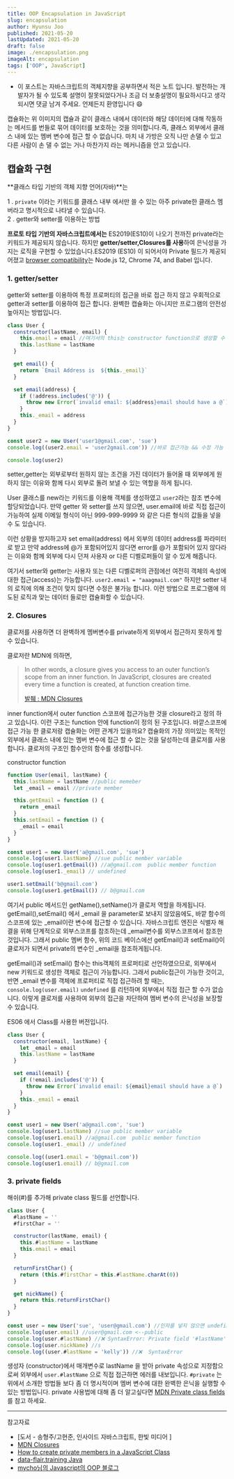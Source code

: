 ```yaml
---
title: OOP Encapsulation in JavaScript
slug: encapsulation
author: Hyunsu Joo
published: 2021-05-20
lastUpdated: 2021-05-20
draft: false
image: ./encapsulation.png
imageAlt: encapsulation
tags: ['OOP', JavaScript]
---
```


- 이 포스트는 자바스크립트의 객체지향을 공부하면서 적은 노트 입니다. 발전하는 개발자가 될 수 있도록 설명이 잘못되었다거나 조금 더 보충설명이 필요하시다고 생각되시면 댓글 남겨 주세요. 언제든지 환영입니다 😄

캡슐화는 위 이미지의 캡슐과 같이 클래스 내에서 데이터와 해당 데이터에 대해 작동하는 메서드를 번들로 묶어 데이터를 보호하는 것을 의미합니다.즉, 클래스 외부에서 클래스 내에 있는 멤버 변수에 접근 할 수 없습니다.
마치 내 가방은 오직 나만 손댈 수 있고 다른 사람이 손 댈 수 없는 거나 마찬가지 라는 메커니즘을 안고 있습니다.

## 캡슐화 구현

**클래스 타입 기반의 객체 지향 언어(자바)**는

1 . `private` 이라는 키워드를 클래스 내부 에서만 쓸 수 있는 아주 private한 클래스 멤버라고 명시적으로 나타낼 수 있습니다.  
2 . getter와 setter를 이용하는 방법

**프로토 타입 기반의 자바스크립트에서는** ES2019(ES10)이 나오기 전까진 private라는 키워드가 제공되지 않습니다. 하지만 **getter/setter,Closures를 사용**하여 은닉성을 가지는 로직을 구현할 수 있었습니다.ES2019 (ES10) 이 되어서야 Private 필드가 제공되어졌고 [browser compatibility]('https://developer.cdn.mozilla.net/ko/docs/Web/JavaScript/Reference/Classes/Private_class_fields')는 Node.js 12, Chrome 74, and Babel 입니다.

### **1. getter/setter**

getter와 setter를 이용하여 특정 프로퍼티의 접근을 바로 접근 하지 않고 우회적으로 getter과 setter를 이용하여 접근 합니다. 완벽한 캡슐화는 아니지만 프로그램의 안전성 높아지는 방법입니다.

```javascript
class User {
  constructor(lastName, email) {
    this.email = email //여기서의 this는 constructor function으로 생성할 수 있는 해당 객체를 의미한다.
    this.lastName = lastName
  }

  get email() {
    return `Email Address is  ${this._email}`
  }

  set email(address) {
    if (!address.includes('@')) {
      throw new Error(`invalid email: ${address}email should have a @`)
    }
    this._email = address
  }
}

const user2 = new User('user1@gmail.com', 'sue')
console.log((user2.email = 'user2gmail.com')) //바로 접근가능 && 수정 가능

console.log(user2)
```

setter,getter는 외부로부터 원하지 않는 조건을 가진 데이터가 들어올 때 외부에게 원하지 않는 이유와 함께 다시 외부로 돌려 보낼 수 있는 역할을 하게 됩니다.

User 클래스를 new라는 키워드를 이용해 객체를 생성하였고 `user2`라는 참조 변수에 할당되었습니다. 만약 getter 와 setter를 쓰지 않으면, user.email에 바로 직접 접근이 가능하여 실제 이메일 형식이 아닌 999-999-9999 와 같은 다른 형식의 값들을 넣을 수 도 있습니다.

이런 상황을 방지하고자 set email(address) 에서 외부의 데이터 address를 파라미터로 받고 만약 address에 @가 포함되어있지 않다면 error를 @가 포함되어 있지 않다라는 이유와 함께 외부에 다시 던져 사용자 or 다른 디벨로퍼들이 알 수 있게 해줍니다.

여기서 setter와 getter는 사용자 또는 다른 디벨로퍼의 관점에선 여전히 객체의 속성에 대한 접근(access)는 가능합니다. `user2.email = "aaagmail.com"` 하지만 setter 내의 로직에 의해 조건이 맞지 않다면 수정은 불가능 합니다. 이런 방법으로 프로그램에 의도된 로직과 맞는 데이터 들로만 캡슐화할 수 있습니다.

### 2. **Closures**

클로저를 사용하면 더 완벽하게 멤버변수를 private하게 외부에서 접근하지 못하게 할 수 있습니다.

클로저란 MDN에 의하면,

> In other words, a closure gives you access to an outer function’s scope from an inner function. In JavaScript, closures are created every time a function is created, at function creation time.
>
> [발췌 : MDN Closures](https://developer.mozilla.org/en-US/docs/Web/JavaScript/Closures)

inner function에서 outer function 스코프에 접근가능한 것을 closure라고 정의 하고 있습니다. 이런 구조는 function 안에 function이 정의 된 구조입니다.
바깥스코프에 접근 가능 한 클로저랑 캡슐화는 어떤 관계가 있을까요? 캡슐화의 가장 의미있는 목적인 외부에서 클래스 내에 있는 멤버 변수에 접근 할 수 없는 것을 달성하는데 클로저를 사용합니다.
클로저의 구조인 함수안의 함수를 생성합니다.

constructor function

```javascript
function User(email, lastName) {
  this.lastName = lastName //public memeber
  let _email = email //private member

  this.getEmail = function () {
    return _email
  }
  this.setEmail = function () {
    _email = email
  }
}

const user1 = new User('a@gmail.com', 'sue')
console.log(user1.lastName) //sue public member variable
console.log(user1.getEmail()) //a@gmail.com  public member function
console.log(user1._email) // undefined

user1.setEmail('b@gmail.com')
console.log(user1.getEmail()) // b@gmail.com
```

여기서 public 메서드인 getName(),setName()가 클로저 역할을 하게됩니다. getEmail(),setEmail() 에서 \_email 을 parameter로 보내지 않았음에도, 바깥 함수의 스코프에 있는 \_email이란 변수에 접근할 수 있습니다. 자바스크립트 엔진은 식별자 해결을 위해 단계적으로 외부스코프를 참조하는데 \_email변수를 외부스코프에서 참조한 것입니다. 그래서 public 멤버 함수, 위의 코드 베이스에선 getEmail()과 setEmail()이 클로저가 되면서 private의 변수인 \_email을 참조하게됩니다.

getEmail()과 setEmail() 함수는 this객체의 프로퍼티로 선언하였으므로, 외부에서 new 키워드로 생성한 객체로 접근이 가능합니다. 그래서 public접근이 가능한 것이고, 반면 \_email 변수를 객체에 프로퍼티로 직접 접근하려 할 때는, `console.log(user.email)` `undefined` 를 리턴하며 외부에서 직접 접근 할 수가 없습니다. 이렇게 클로저를 사용하여 외부의 접근을 차단하여 멤버 변수의 은닉성을 보장할 수 있습니다.

ES06 에서 Class를 사용한 버전입니다.

```javascript
class User {
  constructor(email, lastName) {
    let _email = email
    this.lastName = lastName
  }

  set email(email) {
    if (!email.includes('@')) {
      throw new Error(`invalid email: ${email}email should have a @`)
    }
    this._email = email
  }
}

const user1 = new User('a@gmail.com', 'sue')
console.log(user1.lastName) //sue public member variable
console.log(user1.email) //a@gmail.com  public member function
console.log(user1._email) // undefined

console.log((user1.email = 'b@gmail.com'))
console.log(user1.email) // b@gmail.com
```

### **3. private fields**

해쉬(#)를 추가해 private class 필드를 선언합니다.

```javascript
class User {
  #lastName = ''
  #firstChar = ''

  constructor(lastName, email) {
    this.#lastName = lastName
    this.email = email
  }

  returnFirstChar() {
    return (this.#firstChar = this.#lastName.charAt(0))
  }

  get nickName() {
    return this.returnFirstChar()
  }
}

const user = new User('sue', 'user@gmail.com') //인자를 넣지 않으면 undefined 로 리턴한다.
console.log(user.email) //user@gmail.com <--public
console.log(user.#lastName) //❌ SyntaxError: Private field '#lastName' must be declared in an enclosing class
console.log(user.nickName) //s
console.log((user.#lastName = 'kelly')) //❌  SyntaxError
```

생성자 (constructor)에서 매개변수로 lastName 을 받아 private 속성으로 지정함으로써 외부에서 `user.#lastName` 으로 직접 접근하면 에러를 내보입니다. `#private` 는 위에서 소개한 방법들 보다 좀 더 명시적이며 멤버 변수에 대한 완벽한 은닉을 실행할 수 있는 방법입니다. private 사용법에 대해 좀 더 알고싶다면 [MDN Private class fields](https://developer.mozilla.org/en-US/docs/Web/JavaScript/Reference/Classes/Private_class_fields)를 참고 하세요.

---

참고자료

- [도서 - 송형주/고현준, 인사이드 자바스크립트, 한빛 미디어 ]
- [MDN Closures](https://developer.mozilla.org/en-US/docs/Web/JavaScript/Closures)
- [How to create private members in a JavaScript Class](https://javascript.plainenglish.io/private-member-in-javascript-class-2359ef666aaf)
- [data-flair.training Java](https://data-flair.training/blogs/encapsulation-in-java/)
- [mycho님의 Javascript의 OOP 블로그](https://blog.naver.com/mycho/221834436536)
